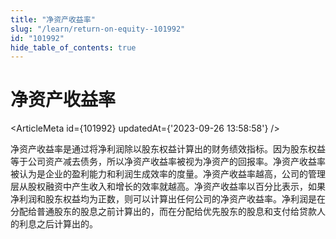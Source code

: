 ```yaml
---
title: "净资产收益率"
slug: "/learn/return-on-equity--101992"
id: "101992"
hide_table_of_contents: true
---
```



# 净资产收益率

<ArticleMeta id={101992} updatedAt={'2023-09-26 13:58:58'} />
<div className='border-solid border-b border-t-0 my-4 border-[var(--ifm-color-gray-300)]' />

净资产收益率是通过将净利润除以股东权益计算出的财务绩效指标。因为股东权益等于公司资产减去债务，所以净资产收益率被视为净资产的回报率。净资产收益率被认为是企业的盈利能力和利润生成效率的度量。净资产收益率越高，公司的管理层从股权融资中产生收入和增长的效率就越高。净资产收益率以百分比表示，如果净利润和股东权益均为正数，则可以计算出任何公司的净资产收益率。净利润是在分配给普通股东的股息之前计算出的，而在分配给优先股东的股息和支付给贷款人的利息之后计算出的。
